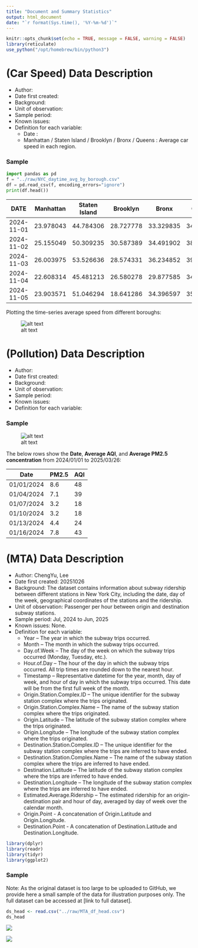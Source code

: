 ```yaml
---
title: "Document and Summary Statistics"
output: html_document
date: "`r format(Sys.time(), '%Y-%m-%d')`"
---
```


```r
knitr::opts_chunk$set(echo = TRUE, message = FALSE, warning = FALSE)
library(reticulate)
use_python("/opt/homebrew/bin/python3")
```

# (Car Speed) Data Description

-   Author:
-   Date first created:
-   Background:
-   Unit of observation:
-   Sample period:
-   Known issues:
-   Definition for each variable:
    -   Date :
    -   Manhattan / Staten Island / Brooklyn / Bronx / Queens : Average car speed in each region.

### Sample

```python
import pandas as pd
f = "../raw/NYC_daytime_avg_by_borough.csv"
df = pd.read_csv(f, encoding_errors="ignore")
print(df.head())
```

| DATE       | Manhattan | Staten Island | Brooklyn  | Bronx     | Queens    |
|------------|-----------|---------------|-----------|-----------|-----------|
| 2024-11-01 | 23.978043 | 44.784306     | 28.727778 | 33.329835 | 34.384699 |
| 2024-11-02 | 25.155049 | 50.309235     | 30.587389 | 34.491902 | 38.388292 |
| 2024-11-03 | 26.003975 | 53.526636     | 28.574331 | 36.234852 | 39.585172 |
| 2024-11-04 | 22.608314 | 45.481213     | 26.580278 | 29.877585 | 34.197061 |
| 2024-11-05 | 23.903571 | 51.046294     | 18.641286 | 34.396597 | 35.079490 |

Plotting the time-series average speed from different boroughs:

![alt text](../temp/img/image.png)

# (Pollution) Data Description

-   Author:
-   Date first created:
-   Background:
-   Unit of observation:
-   Sample period:
-   Known issues:
-   Definition for each variable:

### Sample

![alt text](../temp/img/image-1.png)

The below rows show the **Date**, **Average AQI**, and **Average PM2.5 concentration** from 2024/01/01 to 2025/03/26:

| Date       | PM2.5 | AQI |
|------------|-------|-----|
| 01/01/2024 | 8.6   | 48  |
| 01/04/2024 | 7.1   | 39  |
| 01/07/2024 | 3.2   | 18  |
| 01/10/2024 | 3.2   | 18  |
| 01/13/2024 | 4.4   | 24  |
| 01/16/2024 | 7.8   | 43  |

# (MTA) Data Description

-   Author: ChengYu, Lee
-   Date first created: 20251026
-   Background: The dataset contains information about subway ridership between different stations in New York City, including the date, day of the week, geographical coordinates of the stations and the ridership.
-   Unit of observation: Passenger per hour between origin and destination subway stations.
-   Sample period: Jul, 2024 to Jun, 2025
-   Known issues: None.
-   Definition for each variable:
    -   Year – The year in which the subway trips occurred.
    -   Month – The month in which the subway trips occurred.
    -   Day.of.Week – The day of the week on which the subway trips occurred (Monday, Tuesday, etc.).
    -   Hour.of.Day – The hour of the day in which the subway trips occurred. All trip times are rounded down to the nearest hour.
    -   Timestamp – Representative datetime for the year, month, day of week, and hour of day in which the subway trips occurred. This date will be from the first full week of the month.
    -   Origin.Station.Complex.ID – The unique identifier for the subway station complex where the trips originated.
    -   Origin.Station.Complex.Name – The name of the subway station complex where the trips originated.
    -   Origin.Latitude – The latitude of the subway station complex where the trips originated.
    -   Origin.Longitude – The longitude of the subway station complex where the trips originated.
    -   Destination.Station.Complex.ID – The unique identifier for the subway station complex where the trips are inferred to have ended.
    -   Destination.Station.Complex.Name – The name of the subway station complex where the trips are inferred to have ended.
    -   Destination.Latitude – The latitude of the subway station complex where the trips are inferred to have ended.
    -   Destination.Longitude – The longitude of the subway station complex where the trips are inferred to have ended.
    -   Estimated.Average.Ridership – The estimated ridership for an origin-destination pair and hour of day, averaged by day of week over the calendar month.
    -   Origin.Point - A concatenation of Origin.Latitude and Origin.Longitude.
    -   Destination.Point - A concatenation of Destination.Latitude and Destination.Longitude.

```r
library(dplyr)
library(readr)
library(tidyr)
library(ggplot2)
```

### Sample

Note: As the original dataset is too large to be uploaded to GitHub, we provide here a small sample of the data for illustration purposes only. The full dataset can be accessed at [link to full dataset].

```r
ds_head <- read.csv("../raw/MTA_df_head.csv")
ds_head
```

![](../temp/img/image-2.png)

![](../temp/img/image-3.png)
